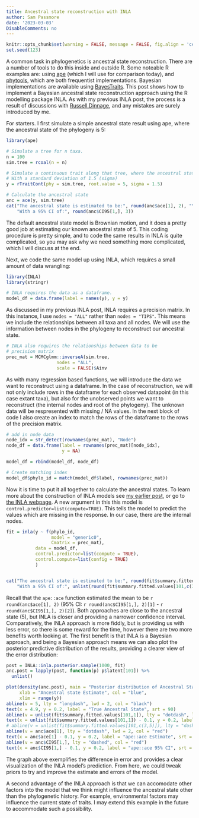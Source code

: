 ```yaml
---
title: Ancestral state reconstruction with INLA
author: Sam Passmore
date: '2023-03-03'
DisableComments: no
---
```


```r
knitr::opts_chunk$set(warning = FALSE, message = FALSE, fig.align = 'center') 
set.seed(123)
```


A common task in phylogenetics is ancestral state reconstruction. There are a number of tools to do this inside and outside R. Some noteable R examples are: using [ape](http://ape-package.ird.fr/) (which I will use for comparison today), and [phytools](http://www.phytools.org/Rbook/), which are both frequentist implementations. Bayesian implementations are available using [BayesTraits](http://www.evolution.reading.ac.uk/BayesTraitsV4.0.0/BayesTraitsV4.0.0.html). This post shows how to implement a Bayesian ancestral state reconstruction approach using the R modelling package INLA. As with my previous INLA post, the process is a result of discussions with [Russell Dinnage](https://twitter.com/ecologician), and any mistakes are surely introduced by me. 

For starters. I first simulate a simple ancestral state result using ape, where the ancestral state of the phylogeny is 5:

```r
library(ape)

# Simulate a tree for n taxa. 
n = 100 
sim.tree = rcoal(n = n)

# Simulate a continuous trait along that tree, where the ancestral state is 5
# With a standard deviation of 1.5 (sigma)
y = rTraitCont(phy = sim.tree, root.value = 5, sigma = 1.5)

# Calculate the ancestral state
anc = ace(y, sim.tree)
cat("The ancestral state is estimated to be:", round(anc$ace[1], 2), "\n",
    "With a 95% CI of:", round(anc$CI95[1,], 3))

```

The default ancestral state model is Brownian motion, and it does a pretty good job at estimating our known ancestral state of 5. This coding procedure is pretty simple, and to code the same results in INLA is quite complicated, so you may ask why we need something more complicated, which I will discuss at the end. 

Next, we code the same model up using INLA, which requires a small amount of data wrangling:

```r
library(INLA)
library(stringr)

# INLA requires the data as a dataframe. 
model_df = data.frame(label = names(y), y = y)

```

As discussed in my previous INLA post, INLA requires a precision matrix. In this instance, I use `nodes = "ALL"` rather than `nodes = "TIPS"`. This means we include the relationships between all taxa and all nodes. We will use the information between nodes in the phylogeny to reconstruct our ancestral state. 

```r
# INLA also requires the relationships between data to be 
# precision matrix
prec_mat = MCMCglmm::inverseA(sim.tree,
                   nodes = "ALL",
                   scale = FALSE)$Ainv
```

As with many regression based functions, we will introduce the data we want to reconstruct using a dataframe. In the case of reconstruction, we will not only include rows in the dataframe for each observed datapoint (in this case extant taxa), but also for the unobserved points we want to reconstruct (the internal nodes and root of the phylogeny). The unknown data will be respresented with missing / NA values. In the next block of code I also create an index to match the rows of the dataframe to the rows of the precision matrix. 

```r
# add in node data
node_idx = str_detect(rownames(prec_mat), "Node")
node_df = data.frame(label = rownames(prec_mat)[node_idx], 
                     y = NA)

model_df = rbind(model_df, node_df)

# Create matching index
model_df$phylo_id = match(model_df$label, rownames(prec_mat))
```

Now it is time to put it all together to calculate the ancestral states. To learn more about the construction of INLA models see [my earlier post](/post/2022-07-15-phylogenetic-signal-in-inla), or go to [the INLA webpage](https://www.r-inla.org/). A new argument in this this model is `control.predictor=list(compute=TRUE)`. This tells the model to predict the values which are missing in the response. In our case, there are the internal nodes.  

```r
fit = inla(y ~ f(phylo_id,
                 model = "generic0",
                 Cmatrix = prec_mat), 
           data = model_df, 
           control.predictor=list(compute = TRUE),
           control.compute=list(config = TRUE)
           )


cat("The ancestral state is estimated to be:", round(fit$summary.fitted.values[101,1], 2), "\n",
    "With a 95% CI of:", unlist(round(fit$summary.fitted.values[101,c(3,5)], 3)))

```

Recall that the `ape::ace` function estimated the mean to be `r round(anc$ace[1], 2)` (95% CI: `r round(anc$CI95[1,], 2)[1]` - `r round(anc$CI95[1,], 2)[2]`). Both approaches are close to the ancestral state (5), but INLA is closer and providing a narrower confidence interval. Comparatively, the INLA approach is more fiddly, but is providing us with less error, so there is some reward for the time, however there are two more benefits worth looking at. The first benefit is that INLA is a Bayesian approach, and being a Bayesian approach means we can also plot the posterior predictive distribution of the results, providing a clearer view of the error distribution:


```r
post = INLA::inla.posterior.sample(1000, fit)
anc.post = lapply(post, function(p) p$latent[101]) %>% 
  unlist()

plot(density(anc.post), main = "Posterior distribution of Ancestral State estimates",
     xlab = "Ancestral state Estimate", col = "blue", 
     xlim = range(y))
abline(v = 5, lty = "longdash", lwd = 2, col = "black")
text(x = 4.9, y = 0.2, label = "True Ancestral State", srt = 90)
abline(v = unlist(fit$summary.fitted.values[101,1]), lty = "dotdash", lwd = 2, col = "blue")
text(x = unlist(fit$summary.fitted.values[101,1]) - 0.1, y = 0.2, label = "INLA Estimate", srt = 90)
# abline(v = unlist(fit$summary.fitted.values[101,c(3,5)]), lty = "dashed", col = "blue")
abline(v = anc$ace[1], lty = "dotdash", lwd = 2, col = "red")
text(x = anc$ace[1] - 0.1, y = 0.2, label = "ape::ace Estimate", srt = 90)
abline(v = anc$CI95[1,], lty = "dashed", col = "red")
text(x = anc$CI95[1,] - 0.1, y = 0.2, label = "ape::ace 95% CI", srt = 90)
```

The graph above exemplifies the difference in error and provides a clear visualization of the INLA model's prediction. From here, we could tweak priors to try and improve the estimate and errors of the model. 

A second advantage of the INLA approach is that we can accomodate other factors into the model that we think might influence the ancestral state other than the phylogenetic history. For example, environmental factors may influence the current state of traits. I may extend this example in the future to accommodate such a possibility. 
